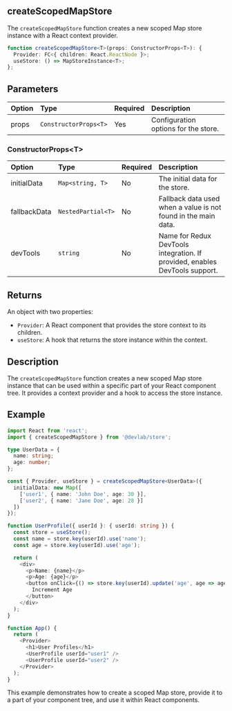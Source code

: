 ## createScopedMapStore

The `createScopedMapStore` function creates a new scoped Map store instance with a React context provider.

```typescript
function createScopedMapStore<T>(props: ConstructorProps<T>): {
  Provider: FC<{ children: React.ReactNode }>;
  useStore: () => MapStoreInstance<T>;
};
```

## Parameters

| Option | Type                  | Required | Description                          |
| :----- | :-------------------- | :------- | :----------------------------------- |
| props  | `ConstructorProps<T>` | Yes      | Configuration options for the store. |

### ConstructorProps\<T>

| Option       | Type               | Required | Description                                                                 |
| :----------- | :----------------- | :------- | :-------------------------------------------------------------------------- |
| initialData  | `Map<string, T>`   | No       | The initial data for the store.                                             |
| fallbackData | `NestedPartial<T>` | No       | Fallback data used when a value is not found in the main data.              |
| devTools     | `string`           | No       | Name for Redux DevTools integration. If provided, enables DevTools support. |

## Returns

An object with two properties:

- `Provider`: A React component that provides the store context to its children.
- `useStore`: A hook that returns the store instance within the context.

## Description

The `createScopedMapStore` function creates a new scoped Map store instance that can be used within a specific part of your React component tree. It provides a context provider and a hook to access the store instance.

## Example

```typescript
import React from 'react';
import { createScopedMapStore } from '@devlab/store';

type UserData = {
  name: string;
  age: number;
};

const { Provider, useStore } = createScopedMapStore<UserData>({
  initialData: new Map([
    ['user1', { name: 'John Doe', age: 30 }],
    ['user2', { name: 'Jane Doe', age: 28 }]
  ])
});

function UserProfile({ userId }: { userId: string }) {
  const store = useStore();
  const name = store.key(userId).use('name');
  const age = store.key(userId).use('age');

  return (
    <div>
      <p>Name: {name}</p>
      <p>Age: {age}</p>
      <button onClick={() => store.key(userId).update('age', age => age + 1)}>
        Increment Age
      </button>
    </div>
  );
}

function App() {
  return (
    <Provider>
      <h1>User Profiles</h1>
      <UserProfile userId="user1" />
      <UserProfile userId="user2" />
    </Provider>
  );
}
```

This example demonstrates how to create a scoped Map store, provide it to a part of your component tree, and use it within React components.

